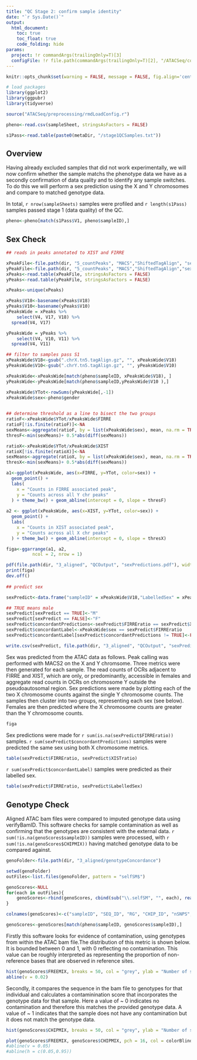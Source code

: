 ---
title: "QC Stage 2: confirm sample identity"
date: "`r Sys.Date()`"
output: 
  html_document:
    toc: true
    toc_float: true
    code_folding: hide
params:
  project: !r commandArgs(trailingOnly=T)[3]
  configFile: !r file.path(commandArgs(trailingOnly=T)[2], "/ATACSeq/config/config.r")
---

```{r setup, include=FALSE}

knitr::opts_chunk$set(warning = FALSE, message = FALSE, fig.align='center')

# load packages
library(ggplot2)
library(ggpubr)
library(tidyverse)

source("ATACSeq/preprocessing/rmdLoadConfig.r")

pheno<-read.csv(sampleSheet, stringsAsFactors = FALSE)

s1Pass<-read.table(paste0(metaDir, "/stage1QCSamples.txt"))

```

## Overview

Having already excluded samples that did not work experimentally, we will now confirm whether the sample matchs the phenotype data we have as a secondly confirmation of data quality and to identify any sample switches. To do this we will perform a sex prediction using the X and Y chromosomes and compare to matched genotype data. 

In total, `r nrow(sampleSheets)` samples were profiled and `r length(s1Pass)` samples passed stage 1 (data quality) of the QC. 

```{r}
pheno<-pheno[match(s1Pass$V1, pheno$sampleID),]
```


## Sex Check

```{r sexPrediction}

## reads in peaks annotated to XIST and FIRRE

xPeakFile<-file.path(dir, "5_countPeaks", "MACS","ShiftedTagAlign", "sexChr", "chrX.peakcounts.txt")
yPeakFile<-file.path(dir, "5_countPeaks", "MACS","ShiftedTagAlign","sexChr", "chrY.peakcounts.txt")
xPeaks<-read.table(xPeakFile, stringsAsFactors = FALSE)
yPeaks<-read.table(yPeakFile, stringsAsFactors = FALSE)

xPeaks<-unique(xPeaks)

xPeaks$V18<-basename(xPeaks$V18)
yPeaks$V10<-basename(yPeaks$V10)
xPeaksWide = xPeaks %>% 
	select(V4, V17, V18) %>% 
  spread(V4, V17)

yPeaksWide = yPeaks %>% 
	select(V4, V10, V11) %>% 
  spread(V4, V11)

## filter to samples pass S1
xPeaksWide$V18<-gsub(".chrX.tn5.tagAlign.gz", "", xPeaksWide$V18)
yPeaksWide$V10<-gsub(".chrY.tn5.tagAlign.gz", "", yPeaksWide$V10)

xPeaksWide<-xPeaksWide[match(pheno$sampleID, xPeaksWide$V18), ]
yPeaksWide<-yPeaksWide[match(pheno$sampleID,yPeaksWide$V10 ),]

xPeaksWide$YTot<-rowSums(yPeaksWide[,-1])
xPeaksWide$sex<-pheno$gender
 

## determine threshold as a line to bisect the two groups 
ratioF<-xPeaksWide$YTot/xPeaksWide$FIRRE
ratioF[!is.finite(ratioF)]<-NA
sexMeans<-aggregate(ratioF, by = list(xPeaksWide$sex), mean, na.rm = TRUE)[,2]
thresF<-min(sexMeans)+ 0.5*abs(diff(sexMeans))

ratioX<-xPeaksWide$YTot/xPeaksWide$XIST
ratioX[!is.finite(ratioX)]<-NA
sexMeans<-aggregate(ratioX, by = list(xPeaksWide$sex), mean, na.rm = TRUE)[,2]
thresX<-min(sexMeans)+ 0.5*abs(diff(sexMeans))

a1<-ggplot(xPeaksWide, aes(x=FIRRE, y=YTot, color=sex)) + 
  geom_point() + 
  labs(
    x = "Counts in FIRRE associated peak",
    y = "Counts across all Y chr peaks"
  ) + theme_bw() + geom_abline(intercept = 0, slope = thresF)
  
a2 <- ggplot(xPeaksWide, aes(x=XIST, y=YTot, color=sex)) + 
  geom_point() + 
  labs(
    x = "Counts in XIST associated peak",
    y = "Counts across all X chr peaks"
  ) + theme_bw() + geom_abline(intercept = 0, slope = thresX)

figa<-ggarrange(a1, a2,  
          ncol = 2, nrow = 1)

pdf(file.path(dir, "3_aligned", "QCOutput", "sexPredictions.pdf"), width = 10, height = 5)
print(figa)
dev.off()
		  
## predict sex

sexPredict<-data.frame("sampleID" = xPeaksWide$V18,"LabelledSex" = xPeaksWide$sex, "FIRREratio" = ratioF > thresF,"XISTratio" = ratioX > thresX)

## TRUE means male
sexPredict[sexPredict == TRUE]<-"M"
sexPredict[sexPredict == FALSE]<-"F"
sexPredict$concordantPredictions<-sexPredict$FIRREratio == sexPredict$XISTratio
sexPredict$concordantLabel<-xPeaksWide$sex == sexPredict$FIRREratio
sexPredict$concordantLabel[sexPredict$concordantPredictions != TRUE]<-FALSE

write.csv(sexPredict, file.path(dir, "3_aligned", "QCOutput", "sexPredictions.csv"))
```

Sex was predicted from the ATAC data as follows. Peak calling was performed with MACS2 on the X and Y chromsome. Three metrics were then generated for each sample. The read counts of OCRs adjacent to FIRRE and XIST, which are only, or predominantly, accessible in females and aggregate read counts in OCRs on chromosome Y outside the pseudoautosomal region. Sex predictions were made by plotting each of the two X chromosome counts against the single Y chromosome counts. The samples then cluster into two groups, representing each sex (see below). Females are then predicted where the X chromosome counts are greater than the Y chromosome counts. 

```{r}
figa
```



Sex predictions were made for `r sum(is.na(sexPredict$FIRREratio))` samples. `r sum(sexPredict$concordantPredictions)` samples were predicted the same sex using both X chromosome metrics. 



```{r}
table(sexPredict$FIRREratio, sexPredict$XISTratio)
```

`r sum(sexPredict$concordantLabel)` samples were predicted as their labelled sex.

```{r}
table(sexPredict$FIRREratio, sexPredict$LabelledSex)
```


## Genotype Check

Aligned ATAC bam files were compared to imputed genotype data using verifyBamID. This software checks for sample contamination as well as confirming that the genotypes are consistent with the external data. `r sum(!is.na(genoScores$sampleID))` samples were processed, with `r sum(!is.na(genoScores$CHIPMIX))` having matched genotype data to be compared against.

```{r}
genoFolder<-file.path(dir, "3_aligned/genotypeConcordance")

setwd(genoFolder)
outFiles<-list.files(genoFolder, pattern = "selfSM$")

genoScores<-NULL
for(each in outFiles){
	genoScores<-rbind(genoScores, cbind(sub("\\.selfSM", "", each), read.table(each)))
}

colnames(genoScores)<-c("sampleID", "SEQ_ID", "RG", "CHIP_ID", "nSNPS", "nREADS", "AVG_DP", "FREEMIX", "FREELK1", "FREELK0", "FREE_RH", "FREE_RA", "CHIPMIX","CHIPLK1","CHIPLK0","CHIP_RH","CHIP_RA","DPREF","RDPHET","RDPALT")

genoScores<-genoScores[match(pheno$sampleID, genoScores$sampleID),]

```

Firstly this software looks for evidence of contamination, using genotypes from within the ATAC bam file.The distribution of this metric is shown below. It is bounded between 0 and 1, with 0 reflecting no contamination. This value can be roughly interpreted as representing the proportion of non-reference bases that are observed in reference sites. 

```{r}
hist(genoScores$FREEMIX, breaks = 50, col = "grey", ylab = "Number of samples", xlab = "Proportion contamination")
abline(v = 0.02)

```


Secondly, it compares the sequence in the bam file to genotypes for that individual and calculates a contaminination score that incorporates the genotype data for that sample. Here a value of ~ 0 indicates no contamination and therefore this matches the provided genotype data. A value of ~ 1 indicates that the sample does not have any contamination but it does not match the genotype data.   

```{r}
hist(genoScores$CHIPMIX, breaks = 50, col = "grey", ylab = "Number of samples", xlab = "Proportion contamination")

```

```{r}

plot(genoScores$FREEMIX, genoScores$CHIPMIX, pch = 16, col = colorBlindGrey8[as.factor(pheno$fraction)], xlab = "Proportion contamination (seq only)", ylab = "Proportion contamination (given genotypes)")
#abline(v = 0.05)
#abline(h = c(0.05,0.95))

```

